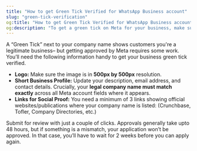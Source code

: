 ```yaml
---
title: "How to get Green Tick Verified for WhatsApp Business account"
slug: "green-tick-verification"
og:title: "How to get Green Tick Verified for WhatsApp Business account | Fyno Documentation"
og:description: "To get a green tick on Meta for your business, make sure your logo is in the correct resolution, update your business profile with accurate information, and provide links for social proof. Approval generally takes up to 48 hours, but if there are any mismatches, you'll have to wait 2 weeks before reapplying."
---
```


A “Green Tick” next to your company name shows customers you're a legitimate business– but getting approved by Meta requires some work. You’ll need the following information handy to get your business green tick verified.

- **Logo:** Make sure the image is in **500px by 500px** resolution.
- **Short Business Profile:** Update your description, email address, and contact details. Crucially, your **legal company name must match exactly** across all Meta account fields where it appears.
- **Links for Social Proof:** You need a minimum of 3 links showing official websites/publications where your company name is listed: (Crunchbase, Tofler, Company Directories, etc.)

Submit for review with just a couple of clicks. Approvals generally take upto 48 hours, but if something is a mismatch, your application won’t be approved. In that case, you’ll have to wait for 2 weeks before you can apply again.
